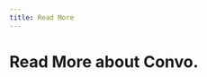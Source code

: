 ---
title: Read More
---


# Read More about Convo.

<style global>{`
main {
    width: 100%;
}
.max-w-screen-md {
    max-width: 900px;
}
`}</style>

<div style={{"marginTop":"20px","display":"grid","alignItems":"center","gridTemplateColumns":"repeat(auto-fit, minmax(270px, 300px))"}}>
    <ArticleCard
        title="Decentralized Comments for Mirror"
        description="You can now comment on my Mirror entries! Here’s how I implemented it in a decentralized way."
        image="https://images.mirror-media.xyz/publication-images/d8c51ded-9ace-4788-a4c4-3dce0166a29e.jpg?height=640&width=1280"
        link="https://m1guelpf.blog/o0yDNCC9Y1QXd0l6DeUsVTrAN6bnopAeY7A4Y1bMrwg"
    />
    <ArticleCard
        title="Decentralizing the Conversation Layer of the Internet"
        description="Leveraging Ceramic to enable conversations and communities to flow across the Web"
        image="https://blog.ceramic.network/content/images/2021/08/ceramic_blog_the-convo-space_hero.png"
        link="https://blog.ceramic.network/the-convo-space-decentralizing-the-conversation-layer-of-the-internet/"
    />
    <ArticleCard
        title="Reputation Score on Web3"
        description="Track your transactions on-chain and assign a reputation score based on the value you've created in communities."
        image="https://cdn.substack.com/image/fetch/w_1456,c_limit,f_auto,q_auto:good,fl_progressive:steep/https%3A%2F%2Fbucketeer-e05bbc84-baa3-437e-9518-adb32be77984.s3.amazonaws.com%2Fpublic%2Fimages%2Fd9fdb37b-cb08-4dc4-a630-1caac78edfc4_2881x1620.png"
        link="https://coinvise.mirror.xyz/thKOFxKu3o60-YVj6Tj-pf3LUtgNKcan6DcqRd4Y37Q"
    />
    <ArticleCard
        title="What is Convo?"
        description="Convo: A Revolution in Online Social Interactions Powered by Web3."
        image="https://res-2.cloudinary.com/hjinizlaa/image/upload/q_auto/v1/ghost-blog-images/convo-art1--1-.webp"
        link="https://blog.theconvo.space/what-is-convo/"
    />
    <ArticleCard
        title="Filecoin Launchpad"
        description="Filecoin Launchpad Accelerator II: Infrastructure and Dev Tools"
        image="https://filecoin.io/uploads/142237255-9c4c2dd4-9268-4a62-ad67-abfa44be37af-1.png?c=1637765087"
        link="https://filecoin.io/blog/posts/filecoin-launchpad-accelerator-ii-infrastructure-and-dev-tools/"
    />

</div>

